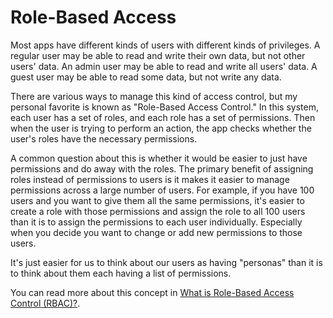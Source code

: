 # Role-Based Access

Most apps have different kinds of users with different kinds of privileges. A
regular user may be able to read and write their own data, but not other users'
data. An admin user may be able to read and write all users' data. A guest user
may be able to read some data, but not write any data.

There are various ways to manage this kind of access control, but my personal
favorite is known as "Role-Based Access Control." In this system, each user has
a set of roles, and each role has a set of permissions. Then when the user is
trying to perform an action, the app checks whether the user's roles have the
necessary permissions.

A common question about this is whether it would be easier to just have
permissions and do away with the roles. The primary benefit of assigning roles
instead of permissions to users is it makes it easier to manage permissions
across a large number of users. For example, if you have 100 users and you want
to give them all the same permissions, it's easier to create a role with those
permissions and assign the role to all 100 users than it is to assign the
permissions to each user individually. Especially when you decide you want to
change or add new permissions to those users.

It's just easier for us to think about our users as having "personas" than it is
to think about them each having a list of permissions.

You can read more about this concept in
[What is Role-Based Access Control (RBAC)?](https://auth0.com/intro-to-iam/what-is-role-based-access-control-rbac).
